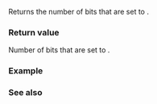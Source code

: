{{cpp/utility/bitset/title|count}}
{{cpp/utility/bitset/navbar}}
{{ddcla|noexcept=c++11|constexpr=c++23|
std::size_t count() const;
}}

Returns the number of bits that are set to {{c|true}}.

===Return value===
Number of bits that are set to {{c|true}}.

===Example===
{{example
|code=
#include &lt;bitset&gt;
#include &lt;iostream&gt;

constexpr auto popcount(unsigned x) noexcept
{
    unsigned num{};
    for (; x; ++num, x &amp;= (x - 1));
    return num;
};
static_assert(popcount(0b101010) == std::bitset&lt;8&gt;{0b101010}.count());

int main()
{
    std::bitset&lt;8&gt; b("00010010");
    std::cout &lt;&lt; "Initial value: " &lt;&lt; b &lt;&lt; '\n';

    // Find the first unset bit
    std::size_t idx = 0;
    while (idx &lt; b.size() &amp;&amp; b.test(idx))
        ++idx;

    // Continue setting bits until half the bitset is filled
    while (idx &lt; b.size() &amp;&amp; b.count() &lt; b.size() / 2)
    {
        b.set(idx);
        std::cout &lt;&lt; "Setting bit " &lt;&lt; idx &lt;&lt; ": " &lt;&lt; b &lt;&lt; '\n';
        while (idx &lt; b.size() &amp;&amp; b.test(idx))
            ++idx;
    }
}
|output=
Initial value: 00010010
Setting bit 0: 00010011
Setting bit 2: 00010111
}}

===See also===
{{dsc begin}}
{{dsc inc|cpp/utility/bitset/dsc size}}
{{dsc inc|cpp/numeric/dsc popcount}}
{{dsc end}}

{{langlinks|de|es|fr|it|ja|pt|ru|zh}}
